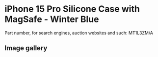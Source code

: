 
# iPhone 15 Pro Silicone Case with MagSafe - Winter Blue

Part number, for search engines, auction websites and such: MT1L3ZM/A

## Image gallery

<div style={{ width: "768px" }}>
  <GalleryComponent
    images={[
      {
        original: "/everysource/MT1L3.webp",
        thumbnail: "/everypreview/MT1L3.webp",
      },
      {
        original: "/everysource/MT1L3_AV1.webp",
        thumbnail: "/everypreview/MT1L3_AV1.webp",
      },
      {
        original: "/everysource/MT1L3_AV2.webp",
        thumbnail: "/everypreview/MT1L3_AV2.webp",
      },
      {
        original: "/everysource/MT1L3_AV3.webp",
        thumbnail: "/everypreview/MT1L3_AV3.webp",
      },
      {
        original: "/everysource/MT1L3_AV4.webp",
        thumbnail: "/everypreview/MT1L3_AV4.webp",
      },
      {
        original: "/everysource/MT1L3_AV5.webp",
        thumbnail: "/everypreview/MT1L3_AV5.webp",
      }
    ]}
  />
</div>